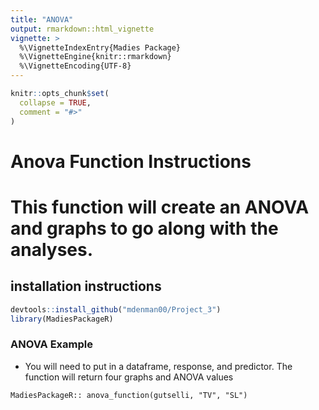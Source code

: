 ```yaml
---
title: "ANOVA"
output: rmarkdown::html_vignette
vignette: >
  %\VignetteIndexEntry{Madies Package}
  %\VignetteEngine{knitr::rmarkdown}
  %\VignetteEncoding{UTF-8}
---
```


```r
knitr::opts_chunk$set(
  collapse = TRUE,
  comment = "#>"
)
```

# Anova Function Instructions

# This function will create an ANOVA and graphs to go along with the analyses. 
 
## installation instructions
```r
devtools::install_github("mdenman00/Project_3")
library(MadiesPackageR)
```

### ANOVA Example
+ You will need to put in a dataframe, response, and predictor. The function will return four graphs and ANOVA values

```
MadiesPackageR:: anova_function(gutselli, "TV", "SL")
```
